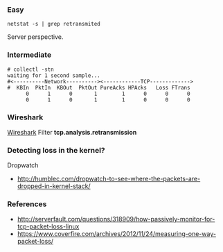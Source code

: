 === Easy ===
 netstat -s | grep retransmited
Server perspective.

=== Intermediate ===
<pre>
# collectl -stn
waiting for 1 second sample...
#<----------Network----------><------------TCP------------->
#  KBIn  PktIn  KBOut  PktOut PureAcks HPAcks   Loss FTrans
      0      1      0       1        1      0      0      0
      0      1      0       1        1      0      0      0
</pre>

=== Wireshark ===
[[Wireshark]] Filter '''tcp.analysis.retransmission'''

=== Detecting loss in the kernel? ===
Dropwatch
* http://humblec.com/dropwatch-to-see-where-the-packets-are-dropped-in-kernel-stack/

=== References ===
* http://serverfault.com/questions/318909/how-passively-monitor-for-tcp-packet-loss-linux
* https://www.coverfire.com/archives/2012/11/24/measuring-one-way-packet-loss/